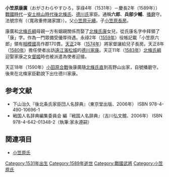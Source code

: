 '''小笠原康廣'''（おがさわらやすひろ，享祿4年（1531年）－慶長2年（1589年））[[战国时代_(日本)|戰國時代]]－[[安土桃山時代|安土桃山時代]][[後北條氏|後北條氏]]、[[德川氏|德川氏]]家臣。通稱'''六郎'''、'''兵部少輔'''、[[播磨|播磨]]守。法號宗有（〈寬政重修諸家譜〉）。父[[小笠原元續|小笠原元續]]。子[[小笠原長房|小笠原長房]]。

康廣和[[北條氏綱|北條氏綱]]母親一方有姻親關係而娶了[[北條氏康|北條氏康]]女兒，從氏康名字中拜領了「康」字。作為一門眾備受優厚待遇。永祿2年（[[1559年|1559年]]）役帳記載「小笠原六郎」領有[[相模國|相模國]]高作郡170貫。[[天正_(日本)|天正]]2年（[[1574年|1574年]]）將家督讓給兒子長房。天正8年（[[1580年|1580年]]）擔任使者出訪[[遠江|遠江]][[濱松城|濱松城]]的[[德川家康|德川家康]]。天正11年（[[1583年|1583年]]）[[北條氏綱|北條氏綱]]迎娶家康之女[[督姬|督姬]]時也被派遣為使者迎接。

天正18年（1590年）[[小田原合戰|小田原合戰]]後康廣隨[[北條氏直|北條氏直]]到高野山出家，自號播磨守。後來在北條家臣勸說下出仕德川家康。

== 参考文献 ==
*下山治久『後北条氏家臣団人名辞典』（東京堂出版、2006年） ISBN 978-4-490-10696-1
*戦国人名辞典編集委員会 編『戦国人名辞典』（吉川弘文館、2006年） ISBN 978-4-642-01348-2（執筆:家永遵嗣）

== 関連項目 ==
*[[小笠原氏|小笠原氏]]

[[Category:1531年出生|Category:1531年出生]]
[[Category:1589年逝世|Category:1589年逝世]]
[[Category:戰國武將|Category:戰國武將]]
[[Category:小笠原氏|Category:小笠原氏]]